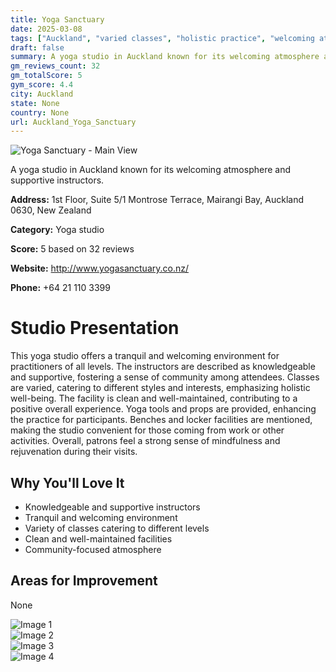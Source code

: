 ```yaml
---
title: Yoga Sanctuary
date: 2025-03-08
tags: ["Auckland", "varied classes", "holistic practice", "welcoming atmosphere", "community-focused", "Auckland"]  
draft: false
summary: A yoga studio in Auckland known for its welcoming atmosphere and supportive instructors.
gm_reviews_count: 32
gm_totalScore: 5
gym_score: 4.4
city: Auckland
state: None
country: None
url: Auckland_Yoga_Sanctuary
---
```


<div className="aspect-[16/9] relative my-8">
  <img 
    src="https://lh5.googleusercontent.com/p/AF1QipNjWMoZfC5bh-vJpHeQRd3TSHfmE9B59ZB21WtN=w1920-h1080-k-no"
    alt="Yoga Sanctuary - Main View"
    className="object-cover absolute inset-0 w-full h-full rounded-lg"
  />
</div>

A yoga studio in Auckland known for its welcoming atmosphere and supportive instructors.

**Address:** 1st Floor, Suite 5/1 Montrose Terrace, Mairangi Bay, Auckland 0630, New Zealand

**Category:** Yoga studio

**Score:** 5 based on 32 reviews

**Website:** http://www.yogasanctuary.co.nz/

**Phone:** +64 21 110 3399

# Studio Presentation

This yoga studio offers a tranquil and welcoming environment for practitioners of all levels. The instructors are described as knowledgeable and supportive, fostering a sense of community among attendees. Classes are varied, catering to different styles and interests, emphasizing holistic well-being. The facility is clean and well-maintained, contributing to a positive overall experience. Yoga tools and props are provided, enhancing the practice for participants.
Benches and locker facilities are mentioned, making the studio convenient for those coming from work or other activities. Overall, patrons feel a strong sense of mindfulness and rejuvenation during their visits.

## Why You'll Love It

- Knowledgeable and supportive instructors
- Tranquil and welcoming environment
- Variety of classes catering to different levels
- Clean and well-maintained facilities
- Community-focused atmosphere

## Areas for Improvement

None

<div className="grid grid-cols-1 xl:grid-cols-2 gap-4 my-8">
<div className="aspect-[4/3] relative"><img src="https://lh5.googleusercontent.com/p/AF1QipMT0YjIGE4TvapIXDcwZ18OCLw6R3v_st2O-u3z=w1920-h1080-k-no" alt="Image 1" className="object-cover absolute inset-0 w-full h-full rounded-lg" /></div>
<div className="aspect-[4/3] relative"><img src="https://lh5.googleusercontent.com/p/AF1QipPFo9Z8ooTSQ8qIz81rJYzHiaJGapv2qokxFTTH=w1920-h1080-k-no" alt="Image 2" className="object-cover absolute inset-0 w-full h-full rounded-lg" /></div>
<div className="aspect-[4/3] relative"><img src="https://lh3.googleusercontent.com/gps-cs-s/AB5caB_WlBnHiuOV5kbXhe9LNWwFHo1mbSprquW6sJX_GQqkzb9jHnJlc6y7Cad6ntWuFvqjO411BYAuWoq_wpSDrvLDyLV5i5S7wj2kvxU6asZBF1UmxLpwGDt1ubA4Y7GVpDWVjufW=w1920-h1080-k-no-pi-30.000002-ya279.0469-ro-0-fo100" alt="Image 3" className="object-cover absolute inset-0 w-full h-full rounded-lg" /></div>
<div className="aspect-[4/3] relative"><img src="https://lh5.googleusercontent.com/p/AF1QipN97xOwEddlJBGRNnFwRg1i4AVW6GuSbjX88Qsk=w1920-h1080-k-no" alt="Image 4" className="object-cover absolute inset-0 w-full h-full rounded-lg" /></div>
</div>